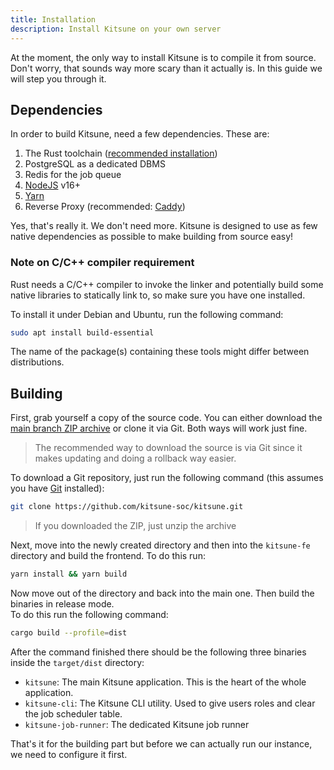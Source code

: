 ```yaml
---
title: Installation
description: Install Kitsune on your own server
---
```


At the moment, the only way to install Kitsune is to compile it from source.  
Don't worry, that sounds way more scary than it actually is. In this guide we will step you through it.

## Dependencies

In order to build Kitsune, need a few dependencies. These are:

1. The Rust toolchain ([recommended installation](https://rustup.rs/))
2. PostgreSQL as a dedicated DBMS
3. Redis for the job queue
4. [NodeJS](https://nodejs.org/en) v16+
5. [Yarn](https://classic.yarnpkg.com/en/docs/install)
6. Reverse Proxy (recommended: [Caddy](https://caddyserver.com/docs/install))

Yes, that's really it. We don't need more. Kitsune is designed to use as few native dependencies as possible to make building from source easy!

### Note on C/C++ compiler requirement

Rust needs a C/C++ compiler to invoke the linker and potentially build some native libraries to statically link to, so make sure you have one installed.

To install it under Debian and Ubuntu, run the following command:

```bash
sudo apt install build-essential
```

The name of the package(s) containing these tools might differ between distributions.

## Building

First, grab yourself a copy of the source code. You can either download the [main branch ZIP archive](https://github.com/kitsune-soc/kitsune/archive/refs/heads/main.zip) or clone it via Git. Both ways will work just fine.

> The recommended way to download the source is via Git since it makes updating and doing a rollback way easier.

To download a Git repository, just run the following command (this assumes you have [Git](https://git-scm.com/) installed):

```bash
git clone https://github.com/kitsune-soc/kitsune.git
```

> If you downloaded the ZIP, just unzip the archive

Next, move into the newly created directory and then into the `kitsune-fe` directory and build the frontend.
To do this run:

```bash
yarn install && yarn build
```

Now move out of the directory and back into the main one. Then build the binaries in release mode.  
To do this run the following command:

```bash
cargo build --profile=dist
```

After the command finished there should be the following three binaries inside the `target/dist` directory:

- `kitsune`: The main Kitsune application. This is the heart of the whole application.
- `kitsune-cli`: The Kitsune CLI utility. Used to give users roles and clear the job scheduler table.
- `kitsune-job-runner`: The dedicated Kitsune job runner

That's it for the building part but before we can actually run our instance, we need to configure it first.
